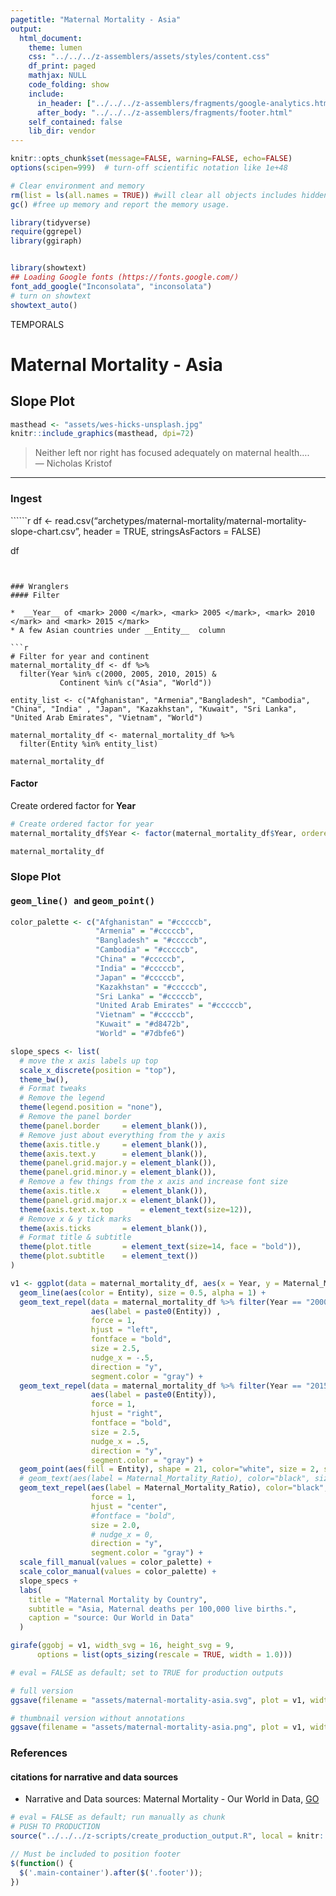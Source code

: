 ```yaml
---
pagetitle: "Maternal Mortality - Asia"
output: 
  html_document:
    theme: lumen
    css: "../../../z-assemblers/assets/styles/content.css"
    df_print: paged
    mathjax: NULL
    code_folding: show
    include:
      in_header: ["../../../z-assemblers/fragments/google-analytics.html", "../../../z-assemblers/fragments/header.html"]
      after_body: "../../../z-assemblers/fragments/footer.html"
    self_contained: false
    lib_dir: vendor
---
```



```r

knitr::opts_chunk$set(message=FALSE, warning=FALSE, echo=FALSE)
options(scipen=999)  # turn-off scientific notation like 1e+48

# Clear environment and memory
rm(list = ls(all.names = TRUE)) #will clear all objects includes hidden objects.
gc() #free up memory and report the memory usage.

library(tidyverse)
require(ggrepel)
library(ggiraph)


library(showtext)
## Loading Google fonts (https://fonts.google.com/)
font_add_google("Inconsolata", "inconsolata")
# turn on showtext
showtext_auto()

```

<div class="activity">
TEMPORALS
</div>

# Maternal Mortality - Asia
## Slope Plot


```r

masthead <- "assets/wes-hicks-unsplash.jpg"
knitr::include_graphics(masthead, dpi=72)

```


> Neither left nor right has focused adequately on maternal health....\
--- Nicholas Kristof\

***

### Ingest

``````r

df <- read.csv("archetypes/maternal-mortality/maternal-mortality-slope-chart.csv", header = TRUE, stringsAsFactors = FALSE)

df

```


### Wranglers
#### Filter

*  __Year__ of <mark> 2000 </mark>, <mark> 2005 </mark>, <mark> 2010 </mark> and <mark> 2015 </mark>
* A few Asian countries under __Entity__  column

```r

# Filter for year and continent
maternal_mortality_df <- df %>%
  filter(Year %in% c(2000, 2005, 2010, 2015) &
           Continent %in% c("Asia", "World"))

entity_list <- c("Afghanistan", "Armenia","Bangladesh", "Cambodia", "China", "India" , "Japan", "Kazakhstan", "Kuwait", "Sri Lanka", "United Arab Emirates", "Vietnam", "World")

maternal_mortality_df <- maternal_mortality_df %>%
  filter(Entity %in% entity_list)

maternal_mortality_df

```


#### Factor

Create ordered factor for __Year__

```r

# Create ordered factor for year
maternal_mortality_df$Year <- factor(maternal_mortality_df$Year, ordered = TRUE, levels = c("2000", "2005", "2010", "2015"))

maternal_mortality_df

```


### Slope Plot
#### <kbd> geom_line() </kbd> and <kbd> geom_point() </kbd> 

```r

color_palette <- c("Afghanistan" = "#cccccb", 
                   "Armenia" = "#cccccb",
                   "Bangladesh" = "#cccccb", 
                   "Cambodia" = "#cccccb",
                   "China" = "#cccccb",
                   "India" = "#cccccb",
                   "Japan" = "#cccccb",
                   "Kazakhstan" = "#cccccb",
                   "Sri Lanka" = "#cccccb",
                   "United Arab Emirates" = "#cccccb",
                   "Vietnam" = "#cccccb",
                   "Kuwait" = "#d8472b",
                   "World" = "#7dbfe6")

slope_specs <- list(  
  # move the x axis labels up top
  scale_x_discrete(position = "top"),
  theme_bw(),
  # Format tweaks
  # Remove the legend
  theme(legend.position = "none"),
  # Remove the panel border
  theme(panel.border     = element_blank()),
  # Remove just about everything from the y axis
  theme(axis.title.y     = element_blank()),
  theme(axis.text.y      = element_blank()),
  theme(panel.grid.major.y = element_blank()),
  theme(panel.grid.minor.y = element_blank()),
  # Remove a few things from the x axis and increase font size
  theme(axis.title.x     = element_blank()),
  theme(panel.grid.major.x = element_blank()),
  theme(axis.text.x.top      = element_text(size=12)),
  # Remove x & y tick marks
  theme(axis.ticks       = element_blank()),
  # Format title & subtitle
  theme(plot.title       = element_text(size=14, face = "bold")),
  theme(plot.subtitle    = element_text())
)

v1 <- ggplot(data = maternal_mortality_df, aes(x = Year, y = Maternal_Mortality_Ratio, group = Entity)) +
  geom_line(aes(color = Entity), size = 0.5, alpha = 1) +
  geom_text_repel(data = maternal_mortality_df %>% filter(Year == "2000"), 
                  aes(label = paste0(Entity)) , 
                  force = 1,
                  hjust = "left", 
                  fontface = "bold", 
                  size = 2.5, 
                  nudge_x = -.5, 
                  direction = "y",
                  segment.color = "gray") +
  geom_text_repel(data = maternal_mortality_df %>% filter(Year == "2015"), 
                  aes(label = paste0(Entity)), 
                  force = 1,
                  hjust = "right", 
                  fontface = "bold", 
                  size = 2.5, 
                  nudge_x = .5, 
                  direction = "y",
                  segment.color = "gray") +
  geom_point(aes(fill = Entity), shape = 21, color="white", size = 2, stroke = 0.75, alpha = 1) +
  # geom_text(aes(label = Maternal_Mortality_Ratio), color="black", size = 2.5, alpha = 1) +
  geom_text_repel(aes(label = Maternal_Mortality_Ratio), color="black", size = 2.5, alpha = 1,
                  force = 1,
                  hjust = "center", 
                  #fontface = "bold", 
                  size = 2.0, 
                  # nudge_x = 0, 
                  direction = "y",
                  segment.color = "gray") +
  scale_fill_manual(values = color_palette) +
  scale_color_manual(values = color_palette) +
  slope_specs +
  labs(
    title = "Maternal Mortality by Country",
    subtitle = "Asia, Maternal deaths per 100,000 live births.",
    caption = "source: Our World in Data"
  )

girafe(ggobj = v1, width_svg = 16, height_svg = 9,
      options = list(opts_sizing(rescale = TRUE, width = 1.0)))


```


```r

# eval = FALSE as default; set to TRUE for production outputs

# full version
ggsave(filename = "assets/maternal-mortality-asia.svg", plot = v1, width=1280/72, height=720/72)

# thumbnail version without annotations
ggsave(filename = "assets/maternal-mortality-asia.png", plot = v1, width=4, height=2.25)

```


### References
#### citations for narrative and data sources

* Narrative and Data sources: Maternal Mortality - Our World in Data, [GO](https://ourworldindata.org/grapher/maternal-mortality-slope-chart?time=1990..latest&country=ARG~BOL~BRA~ECU~GUY~URY~VEN~PRY~PER~SUR~CHL~CO){target="_blank"}



```r

# eval = FALSE as default; run manually as chunk
# PUSH TO PRODUCTION
source("../../../z-scripts/create_production_output.R", local = knitr::knit_global())

```



```js

// Must be included to position footer
$(function() {
  $('.main-container').after($('.footer'));
})

```
